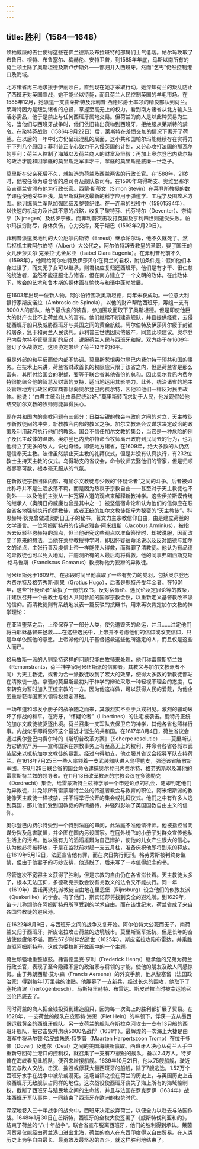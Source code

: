 ```yaml
---
---
---
```

title: 胜利（1584—1648）
---




领袖威廉的去世使得这些在佛兰德斯及布拉班特的部属们士气低落。帕尔玛攻取了布鲁日、根特、布鲁塞尔、梅赫伦、安特卫普，到1585年年底，马斯以南所有的荷兰领土除了奥斯坦德及斯卢伊斯外——都归并入西班牙。然而“乞丐”仍然控制港口及海域。

北方诸省再三地求援于伊丽莎白。直到现在她才采取行动。她深知荷兰的叛乱防止了西班牙对英国宣战，她不能坐以待毙，而且荷兰人民控制英国的羊毛市场。在1585年12月，她派遣一支由莱斯特及菲利普·西德尼爵士率领的精良部队到荷兰。莱斯特因为是叛乱诸省的总督，掌握至高无上的权力。看到南方诸省从北方输入生活必需品，他于是禁止与任何西班牙属地交易。但荷兰的商人是以此种贸易为生的，当他们与西班牙战争时，他们依旧输出货物到西班牙，拒绝服从莱斯特的禁令。在聚特芬战败（1586年9月22日）后，莱斯特在羞愤交加的情况下离开了荷兰。在以后的一年中北方仍呈现混乱的局面，这小共和国帕尔玛能继续存在实得力于下列几个原因：菲利普正专心致力于入侵英国的计划，又分心攻打法国的那瓦尔的亨利；荷兰人控制了海域以及荷兰商人的财富及坚毅；再加上奥尔登巴内费尔特的政治才能和因拿骚的莫里斯之军事才干，拿骚的莫里斯是威廉一世之子。

莫里斯在父亲死后不久，就被选为荷兰及西兰两省的行政长官。在1588年，21岁时，他被任命为联合省的总司令及舰队总司令。在1590年乌得勒支、奥维里塞尔及吉德兰省颁布他为行政长官。西蒙·斯蒂文（Simon Stevin）在莱登所教授的数学课程使他受益匪浅。莫里斯就把这最新的科学应用于弹道学、工程学及围攻术方面。他训练荷兰军队加强团结及整顿纪律。在一连串的战役中（15901594年），以快速的机动力及出其不意的战略，收复了聚特芬、代芬特尔（Deventer）、奈梅亨（Nijmegen）及格罗宁根。而菲利普突击攻打英国及亨利四世则遭受失败。帕尔玛技穷财尽，身体负伤，心力交瘁，死于斯巴（1592年2月20日）。

菲利普派遣奥地利的大公厄尔内斯特（Ernest）继承帕尔玛，他不久就死了。然后枢机主教阿尔伯特（Albert）大公代之，阿尔伯特辞去教皇的圣职，娶了国王的女儿伊莎贝尔·克莱拉·尤金尼亚（Isabel Clara Eugenia）。在菲利普死前不久（1598年），他赐给阿尔伯特及伊莎贝尔在荷兰的君权，附加条件是：假如他们本身过世了，而又无子女可以继承，则君权应复归还西班牙。他们是有才干、很仁慈的统治者，虽然不能征服北方诸省，但在南方建立了一个文明的政体。在此政体下，教会的艺术和鲁本斯的裸体画在愉快与和谐中蓬勃发展。

在1603年出现一位新人物。阿尔伯特围攻奥斯坦德，两年未获成功。一位意大利银行家斯皮诺拉（Ambrosio de Spinola），以他的财产帮助西班牙，筹组一支有8000人的部队，给予最优良的装备，参加围攻而取下了奥斯坦德。但是即使他巨大的财产也比不上荷兰商人的富有。他们继续不断建造舰队，并且提供经费，去侵扰西班牙船只及威胁西班牙与美国之间的黄金航线。阿尔伯特及伊莎贝尔疲于封锁和屠杀，急于和荷兰人民谈判。菲利普三世也因厌倦破产，同意此项建议。奥尔登巴内费尔特不管莫里斯的反对，说服荷兰人民与西班牙和解。双方终于在1609年签订了休战协定，这项协定带给了荷兰12年的和平。

但是外部的和平反而使内部不协调。莫里斯怨恨奥尔登巴内费尔特干预共和国的事务。在技术上来讲，荷兰省财政首长的权限应只限于该省之内，但是荷兰省是那么富有，其所付给国会的税额，要等于联合省其他省份的总和。因此奥尔登巴内费尔特很能结合他的智慧及财富的支持，适当地运用其影响力。此外，统治诸省的地主及管理地方行政区的富商都倾向奥尔登巴内费尔特，因他和他们一样反对民主政体。他说：“由君主统治比由暴民统治好。”莫里斯转而求助于人民，他发现假如他结交加尔文教的牧师则能赢得民心。

现在共和国内的宗教问题有三部分：日益尖锐的教会与政府之间的对立，天主教徒与新教徒间的冲突，新教教会内部的教义之争。加尔文教派会议谋求决定政治的政策及利用政府执行他们的教条。国会不信任加尔文教的集会，当它是一种危险的例子及民主政体的温床。奥尔登巴内费尔特命令牧师离开政府到民间去的行为，也为他树立了更多的敌人。说也奇怪，即使地方诸省，在1609年，绝大多数的人仍然是信奉天主教。法律虽然禁止天主教的礼拜仪式，但是并没有认真执行，有232位教士主持天主教的仪式。乌得勒支的省议会，命令牧师去娶他们的管家，但是归顺者寥寥可数，根本毫无服从的气氛。

在新教徒宗教团体内部，有加尔文教徒与少数的“怀疑论者”之间的斗争。后者被如此称呼并不是生活放荡不羁，而是因为热衷于宗教自由——甚至对于天主教徒也不例外——以及他们主张从一种宽容人道的观点来解释新教神学。这些伊拉斯谟传统的继承人（奥朗日的威廉也曾是其中之一）被坚信宿命论和认为他们的信仰应在联合省各地强制执行的清教徒，或者正统的加尔文教徒指斥为秘密的“天主教徒”。科恩赫特·狄克曾做过奥朗日王子的秘书，著文力主宗教信仰自由，由是建立荷兰的文学语言。一位阿姆斯特丹的传道者雅各·阿米纽斯（Jacobus Arminius），被指派去反驳科恩赫特的观点，但当他研究这些观点以准备答辩时，却被说服，因而改变了原来的想法。当他在莱登教授神学时，即因怀疑宿命论说以及反对路德与加尔文的论点，主张行善及虔信上帝一样能使人得救，而得罪了清教徒。他认为有品德的异教徒也可以免入地狱，并臆测所有的人最后均将得救。他的同事弗朗西斯克斯·格马鲁斯（Franciscus Gomarus）教授称他为狡猾的异教徒。

阿米纽斯死于1609年。在那段时间里他赢取了一些有势力的党羽，包括奥尔登巴内费尔特及格劳秀斯·雨果（Grotius Hugo），后者是鹿特丹受年金者。在1601年，这些“怀疑论者”草拟了一份抗议书，反对宿命论、选民论及定罪论等的教条，并建议召开一个由教士与俗人共同参加的国家宗教会议，以重新定义基督教改革派的信仰。而清教徒则有系统地发表一篇反驳的抗辩书，用来再次肯定加尔文教的神学理论：

在亚当堕落之后，上帝保存了一部分人类，使免遭毁灭的命运，并且……注定他们将由耶稣基督来拯救……在这些选民中，上帝并不考虑他们的信仰或改变信仰，只是单单依照他的意愿。上帝派他的儿子基督拯救这些他所选定的人，而且仅是这些人而已。



格马鲁斯一派的人则坚持这样的问题只能由牧师来处理，他们称雷蒙斯特兰兹（Remonstrants，荷兰神学家阿米纽斯派的信仰者，其教义与加尔文教派者不同）为天主教徒，或者为合一派教徒收到了宏大的效果，使得大多数的新教徒都站在清教徒一边。拿骚的莫里斯最初对于神学的辩论采取一种轻视不理会的态度，后来转变为暂时加入正统宗教的一方。因为他这样做，可以获得人民的爱戴，为他企图重新获得国家的领导权奠定基础。

一场布道和印发小册子的战争随之而来，其激烈实不亚于兵戎相见。激烈的骚动破坏了停战的和平。在海牙，“怀疑论者”（Libertines）的住宅被袭击。鹿特丹正统的加尔文教徒被驱逐出境。荷兰召集一支军队去保卫它的神学，其他各省也照样行事。内战似乎即将毁坏这个最近才诞生的共和国。在1617年8月4日，荷兰省议会通过奥尔登巴内费尔特的《斯切普改革方案》（Scherpe resolutie）——莫里斯认为它确实严厉——宣称国家在宗教事务上有至高无上的权利，并命令各省各城市武装起来以抵抗加尔文教徒的暴乱。经过乌得勒支，他劝服其省议会招募军队支持荷兰。在1618年7月25日一些人率领着一支武装部队进入乌得勒支，强迫该省解散新军团。在8月29日联合省的国会命令逮捕奥尔登巴内费尔特、格劳秀斯以及其他的雷蒙斯特兰兹的领导者。在11月13日改革教派的宗教会议在多德勒克（Dordrecht）集会，给雷蒙斯特兰兹神学家一个申述论点的机会，随即判定他们为异教徒，并免除所有雷蒙斯特兰兹的传道者教会与教育的职位。阿米纽斯派的教徒像天主教徒一样被禁，并不得举行公开的集会或礼拜仪式。他们之中有许多人逃到英国，那儿他们受到国教徒的热情接待，并强烈影响了英国国教自由主义的信仰。

奥尔登巴内费尔特受到一个特别法庭的审问，此法庭不准他请律师。他被指控曾阴谋分裂及危害联盟，并企图在国内另设国家。在庭外纷飞的小册子对群众宣传他私生活上的污点。他以强有力的滔滔雄辩为自己辩护，使他的儿女产生很大的信心，认为他必将被释放，于是在监狱前树起一支五月柱，准备庆祝他即将到来的释放。在1619年5月12日，法庭宣告他有罪，而在次日执行死刑。格劳秀斯被判终身监禁，但由于他妻子的巧妙安排，他逃脱了，后来写了一本值得纪念的书。

尽管这次不宽容主义获得了胜利，但是宗教的自由仍在各省滋长着。天主教徒太多了，根本无法压抑，多德勒克宗教会议有关教义的法令又不能执行。同一年（1619年）孟诺再洗礼派教徒自由地在里恩堡（Rijnsburg）设立他们的似教友派（Quakerlike）的学会。有了他们，斯宾诺莎将找到安全的避难所。到1629年，笛卡儿称颂他在阿姆斯特丹所享受到的学术自由。而在该世纪末，荷兰省成了来自各国异教徒的避风港。

在1622年8月9日，与西班牙之间的战争又复开始。阿尔伯特大公死而无子，南荷兰又归于西班牙。斯皮诺拉攻击荷兰的边境城市。莫里斯驱军抵抗，但是长年的奋战使他疲倦不堪，而在57岁时猝然逝世（1625年）。斯皮诺拉攻陷布雷达，并乘胜直驱阿姆斯特丹，这成为委拉斯开兹画中的一个主题。

荷兰顽强地重整旗鼓。弗雷德里克·亨利（Frederick Henry）继承他的兄弟为荷兰行政长官，表现了至今隐藏不露的政治家与将领的才能，使他的朋友及敌人同感惊愕。由于弗朗西斯·艾尔森（Francis Aersens）的外交手腕，他从黎塞留（法国政治家）得到每年1万里弗的津贴。他筹募了一支新兵，经过长久的围攻，他取下了塞托肯波（hertogenbosch）、马斯特里赫特、布雷达。斯皮诺拉当时被幸运地召回伦巴底去了。

同时荷兰的商人把金钱投资到建造船只，因为每一次海上的胜利都扩展了贸易。在1628年，一支荷兰的舰队在皮耶特·海恩（Piet Hein）的率领下，俘获一支从墨西哥运载黄金的西班牙舰队。另一支荷兰的舰队在斯拉克河攻击一支有13只船的西班牙舰队，把它击毁并虏获5000名战俘（1631年）。最辉煌的一次海上大捷是由海军中将马尔顿·哈皮兹朱恩·特罗普（Maarten Harpertszoon Tromp）在位于多佛（Dover）及迪尔（Deal）之间的美国海峡所赢取。西班牙人决心从荷兰人手中重新夺回荷兰港口的控制权，就召集了一支有77艘船的舰队，备以2.4万人。特罗普在海峡看见此舰队，便召来增援船舰。1639年10月21日，他以75艘船舰，驶近前去与敌人交战，击沉、摧毁或俘获大量西班牙的船舰，除了7艘逃逸，1.52万个西班牙水手在战争中被杀或溺死。这场当镇之役在荷兰的历史上，与英国历史上击败西班牙无敌舰队占同样的地位。这次战役使西班牙丧失了海上所有的海域控制权，截断了西班牙与殖民地之间的生命线，并且与法国在罗克罗伊（1634年）战胜西班牙军队事件，一同结束了西班牙在欧洲的权势时代。

深深地卷入三十年战争的战火中，西班牙决定放弃荷兰，以便全力以赴去与法国作战。1648年1月30日在芒斯特，西班牙的全权大使签署了《威斯特伐利亚和约》，结束了荷兰的“八十年战争”。联合省宣布脱离西班牙，他们的胜利得到承认。莱茵河贸易仅能经由荷兰港口进出北海，荷兰的商人在东西印度得以自由贸易。在人类历史上为争自由最长、最勇敢及最坚忍的奋斗，就这样胜利地结束了。